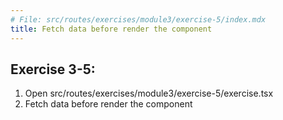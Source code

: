 ```yaml
---
# File: src/routes/exercises/module3/exercise-5/index.mdx
title: Fetch data before render the component
---
```



## Exercise 3-5:

1. Open src/routes/exercises/module3/exercise-5/exercise.tsx
2. Fetch data before render the component

<Exercise />
